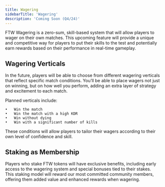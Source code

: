 ```yaml
---
title: Wagering
sidebarTitle: 'Wagering'
description: 'Coming Soon (Q4/24)'
---
```


FTW Wagering is a zero-sum, skill-based system that will allow players to wager on their own matches. This upcoming feature will provide a unique and competitive way for players to put their skills to the test and potentially earn rewards based on their performance in real-time gameplay.

## Wagering Verticals

In the future, players will be able to choose from different wagering verticals that reflect specific match conditions. You’ll be able to place wagers not just on winning, but on how well you perform, adding an extra layer of strategy and excitement to each match.

Planned verticals include:

	•	Win the match
	•	Win the match with a high KDR
	•	Win without dying
	•	Win with a significant number of kills

These conditions will allow players to tailor their wagers according to their own level of confidence and skill.

## Staking as Membership

Players who stake FTW tokens will have exclusive benefits, including early access to the wagering system and special bonuses tied to their stakes. This staking model will reward our most committed community members, offering them added value and enhanced rewards when wagering.
